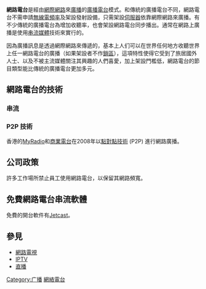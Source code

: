 {{not|网络广播}}
{{expand|time=2015-04-12T18:32:08+00:00}}
{{unreferenced|time=2015-04-12T18:32:08+00:00}}

'''網路電台'''是經由[[網際網路|網際網路]]來[[廣播|廣播]]的[[廣播電台|廣播電台]]模式。和傳統的廣播電台不同，網路電台不需申請[[無線電頻率|無線電頻率]]及架設發射設備，只需架設[[伺服器|伺服器]]依靠網際網路來廣播。有不少傳統的廣播電台為增加收聽率，也會架設網路電台同步播出。通常在網路上廣播是使用[[串流媒體|串流媒體]]技術來實行的。

因為廣播訊息是透過網際網路來傳遞的，基本上人们可以在世界任何地方收聽世界上任一網路電台的廣播（如果架設者不作[[區域限制|鎖區]]），這項特性使得它受到了旅居國外人士、以及不被主流媒體關注其興趣的人們喜愛，加上架設門檻低，網路電台的節目類型能比傳統的廣播電台更加多元。

== 網路電台的技術 ==

=== 串流 ===

=== P2P 技術 ===
香港的[[MyRadio|MyRadio]]和[[商業電台|商業電台]]在2008年以[[點對點技術|點對點技術]] (P2P) 進行網路廣播。

== 公司政策 ==
許多工作場所禁止員工使用網路電台，以保留其網路頻寬。

== 免費網路電台串流軟體 ==
<!--{{Main|List of streaming media systems}}
這有必要去查一下模版-->
免費的開台軟件有[[Jetcast|Jetcast]]。

== 參見 ==
*[[網路電視|網路電視]]
*[[IPTV|IPTV]]
*[[直播|直播]]

{{广播}}
{{媒體播放器 (應用軟件)}}

[[Category:广播|Category:广播]]
[[Category:網絡電台|]]